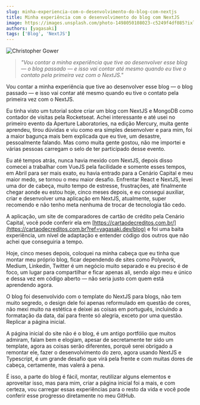 ```yaml
---
slug: minha-experiencia-com-o-desenvolvimento-do-blog-com-nextjs
title: Minha experiência com o desenvolvimento do blog com NextJS
image: https://images.unsplash.com/photo-1498050108023-c5249f4df085?ixlib=rb-4.0.3&ixid=MnwxMjA3fDB8MHxwaG90by1wYWdlfHx8fGVufDB8fHx8&auto=format&fit=crop&w=872&q=80
authors: [yagasaki]
tags: ['Blog', 'NextJS']
---
```


![](https://images.unsplash.com/photo-1498050108023-c5249f4df085?ixlib=rb-4.0.3&ixid=MnwxMjA3fDB8MHxwaG90by1wYWdlfHx8fGVufDB8fHx8&auto=format&fit=crop&w=872&q=80 "Christopher Gower")

> _"Vou contar a minha experiência que tive ao desenvolver esse blog — o blog passado — e isso vai contar até mesmo quando eu tive o contato pela primeira vez com o NextJS."_

Vou contar a minha experiência que tive ao desenvolver esse blog — o blog passado — e isso vai contar até mesmo quando eu tive o contato pela primeira vez com o NextJS.

Eu tinha visto um tutorial sobre criar um blog com NextJS e MongoDB como contador de visitas pela Rocketseat. Achei interessante e até usei no primeiro evento da Aperture Laboratories, na edição Mercury, muita gente aprendeu, tirou dúvidas e viu como era simples desenvolver e para mim, foi a maior bagunça mais bem explicada que eu tive, um desastre, pessoalmente falando. Mas como muita gente gostou, não me importei e várias pessoas carregam o selo de ter participado desse evento.

Eu até tempos atrás, nunca havia mexido com NextJS, depois disso comecei a trabalhar com VueJS pela facilidade e somente esses tempos, em Abril para ser mais exato, eu havia entrado para a Cenário Capital e meu maior medo, se tornou o meu maior desafio. Enfrentar React e NextJS, levei uma dor de cabeça, muito tempo de estresse, frustrações, até finalmente chegar aonde eu estou hoje, cinco meses depois, e eu consegui auxiliar, criar e desenvolver uma aplicação em NextJS, atualmente, super recomendo e não tenho meta nenhuma de trocar de tecnologia tão cedo.

A aplicação, um site de comparadores de cartão de crédito pela Cenário Capital, você pode conferir ela em [https://cartaodecreditos.com.br/](https://cartaodecreditos.com.br?ref=yagasaki.dev/blog) e foi uma baita experiência, um nível de adaptação e entender código dos outros que não achei que conseguiria a tempo.

Hoje, cinco meses depois, coloquei na minha cabeça que eu tinha que montar meu próprio blog, ficar dependendo de sites como Polywork, Medium, Linkedin, Twitter é um negócio muito separado e eu preciso é de foco, um lugar para compartilhar e ficar apenas ali, sendo algo meu e único e dessa vez em código aberto — não seria justo com quem está aprendendo agora.

O blog foi desenvolvido com o template do NextJS para blogs, não tem muito segredo, o design dele foi apenas reformulado em questão de cores, não mexi muito na estética e deixei as coisas em português, incluindo a formatação da data, daí para frente só alegria, exceto por uma questão. Replicar a página inicial.

A página inicial do site não é o blog, é um antigo portfólio que muitos admiram, falam bem e elogiam, apesar de secretamente ter sido um template, agora as coisas serão diferentes, porquê serei obrigado a remontar ele, fazer o desenvolvimento do zero, agora usando NextJS e Typescript, é um grande desafio que virá pela frente e com muitas dores de cabeça, certamente, mas valerá a pena.

É isso, a parte do blog é fácil, montar, reutilizar alguns elementos e aproveitar isso, mas para mim, criar a página inicial foi a mais, e com certeza, vou carregar essas experiências para o resto da vida e você pode conferir esse progresso diretamente no meu GitHub.
